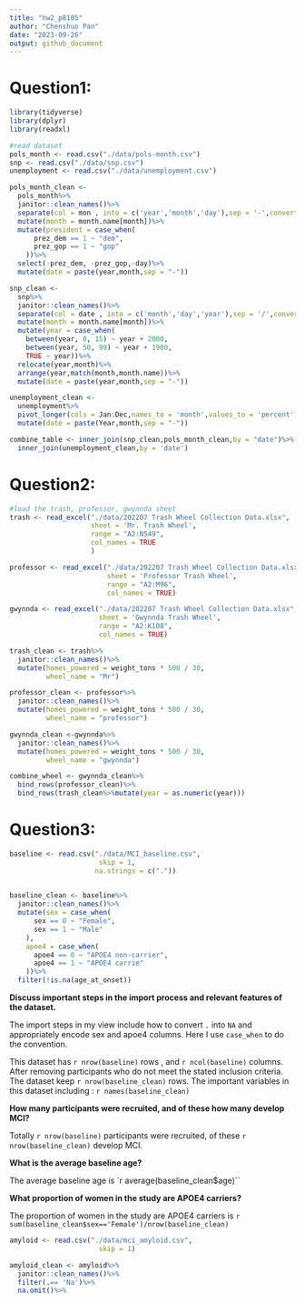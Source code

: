 ```yaml
---
title: "hw2_p8105"
author: "Chenshuo Pan"
date: "2023-09-26"
output: github_document
---
```


# Question1:

```r
library(tidyverse)
library(dplyr)
library(readxl)
```

```r
#read dataset
pols_month <- read.csv("./data/pols-month.csv")
snp <- read.csv("./data/snp.csv")
unemployment <- read.csv("./data/unemployment.csv")
```

```r
pols_month_clean <- 
  pols_month%>%
  janitor::clean_names()%>%
  separate(col = mon , into = c('year','month','day'),sep = '-',convert = TRUE)%>%
  mutate(month = month.name[month])%>%
  mutate(president = case_when(
      prez_dem == 1 ~ "dem",
      prez_gop == 1 ~ "gop"
    ))%>%
  select(-prez_dem, -prez_gop,-day)%>%
  mutate(date = paste(year,month,sep = "-"))
```


```r
snp_clean <- 
  snp%>%
  janitor::clean_names()%>%
  separate(col = date , into = c('month','day','year'),sep = '/',convert = TRUE)%>%
  mutate(month = month.name[month])%>%
  mutate(year = case_when(
    between(year, 0, 15) ~ year + 2000,
    between(year, 50, 99) ~ year + 1900,
    TRUE ~ year))%>%
  relocate(year,month)%>%
  arrange(year,match(month,month.name))%>%
  mutate(date = paste(year,month,sep = "-"))
```

```r
unemployment_clean <- 
  unemployment%>%
  pivot_longer(cols = Jan:Dec,names_to = 'month',values_to = 'percent')%>%
  mutate(date = paste(Year,month,sep = "-"))
```

```r
combine_table <- inner_join(snp_clean,pols_month_clean,by = "date")%>%
  inner_join(unemployment_clean,by = 'date')
```

# Question2:
```r
#load the trash, professor, gwynnda sheet
trash <- read_excel("./data/202207 Trash Wheel Collection Data.xlsx",
                    sheet = 'Mr. Trash Wheel',
                    range = "A2:N549",
                    col_names = TRUE
                    )

professor <- read_excel("./data/202207 Trash Wheel Collection Data.xlsx", 
                        sheet = 'Professor Trash Wheel',
                        range = "A2:M96",
                        col_names = TRUE)

gwynnda <- read_excel("./data/202207 Trash Wheel Collection Data.xlsx", 
                      sheet = 'Gwynnda Trash Wheel',
                      range = "A2:K108",
                      col_names = TRUE)
```

```r
trash_clean <- trash%>%
  janitor::clean_names()%>%
  mutate(homes_powered = weight_tons * 500 / 30,
         wheel_name = "Mr")
```


```r
professor_clean <- professor%>%
  janitor::clean_names()%>%
  mutate(homes_powered = weight_tons * 500 / 30,
         wheel_name = "professor")
```

```r
gwynnda_clean <-gwynnda%>%
  janitor::clean_names()%>%
  mutate(homes_powered = weight_tons * 500 / 30,
         wheel_name = "gwynnda")
```

```r
combine_wheel <- gwynnda_clean%>%
  bind_rows(professor_clean)%>%
  bind_rows(trash_clean%>%mutate(year = as.numeric(year)))
```

# Question3:

```r
baseline <- read.csv("./data/MCI_baseline.csv",
                      skip = 1,
                     na.strings = c("."))
  
```


```r
baseline_clean <- baseline%>%
  janitor::clean_names()%>%
  mutate(sex = case_when(
      sex == 0 ~ "Female",
      sex == 1 ~ "Male"
    ),
    apoe4 = case_when(
      apoe4 == 0 ~ "APOE4 non-carrier",
      apoe4 == 1 ~ "APOE4 carrie"
    ))%>%
  filter(!is.na(age_at_onset))
```

**Discuss important steps in the import process and relevant features of the dataset.**

The import steps in my view include how to convert `.` into `NA` and appropriately encode sex and apoe4 columns. Here I use `case_when` to do the convention. 

This dataset has `r nrow(baseline)` rows , and `r ncol(baseline)`  columns. After removing participants who do not meet the stated inclusion criteria. The dataset keep `r nrow(baseline_clean)` rows. The important variables in this dataset including : `r names(baseline_clean) `

**How many participants were recruited, and of these how many develop MCI?**

Totally `r nrow(baseline)` participants were recruited, of these `r nrow(baseline_clean)` develop MCI.

**What is the average baseline age? **

The average baseline age is `r average(baseline_clean$age)``

**What proportion of women in the study are APOE4 carriers?**

The proportion of women in the study are APOE4 carriers is `r sum(baseline_clean$sex=='Female')/nrow(baseline_clean)`

```r
amyloid <- read.csv("./data/mci_amyloid.csv",
                      skip = 1)
```

```r
amyloid_clean <- amyloid%>%
  janitor::clean_names()%>%
  filter(.== 'Na')%>%
  na.omit()%>%
```









